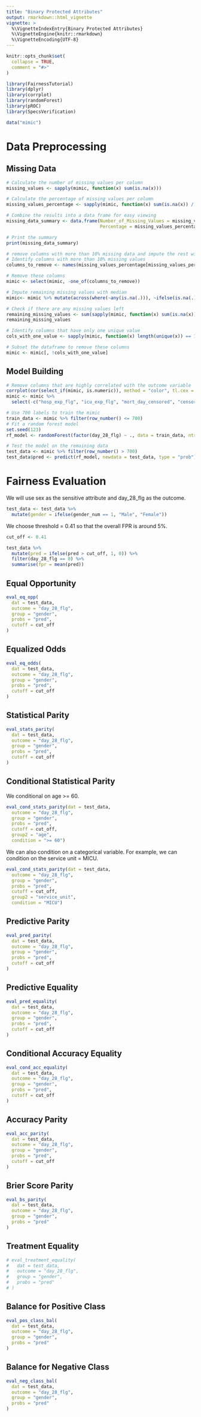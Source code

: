 ```yaml
---
title: "Binary Protected Attributes"
output: rmarkdown::html_vignette
vignette: >
  %\VignetteIndexEntry{Binary Protected Attributes}
  %\VignetteEngine{knitr::rmarkdown}
  %\VignetteEncoding{UTF-8}
---
```


```r
knitr::opts_chunk$set(
  collapse = TRUE,
  comment = "#>"
)
```

```r
library(FairnessTutorial)
library(dplyr)
library(corrplot)
library(randomForest)
library(pROC)
library(SpecsVerification)

data("mimic")
```

# Data Preprocessing

## Missing Data

```r
# Calculate the number of missing values per column
missing_values <- sapply(mimic, function(x) sum(is.na(x)))

# Calculate the percentage of missing values per column
missing_values_percentage <- sapply(mimic, function(x) sum(is.na(x)) / length(x) * 100)

# Combine the results into a data frame for easy viewing
missing_data_summary <- data.frame(Number_of_Missing_Values = missing_values, 
                                   Percentage = missing_values_percentage)

# Print the summary
print(missing_data_summary)

# remove columns with more than 10% missing data and impute the rest with median
# Identify columns with more than 10% missing values
columns_to_remove <- names(missing_values_percentage[missing_values_percentage > 10])

# Remove these columns
mimic <- select(mimic, -one_of(columns_to_remove))

# Impute remaining missing values with median
mimic<- mimic %>% mutate(across(where(~any(is.na(.))), ~ifelse(is.na(.), median(., na.rm = TRUE), .)))

# Check if there are any missing values left
remaining_missing_values <- sum(sapply(mimic, function(x) sum(is.na(x))))
remaining_missing_values

# Identify columns that have only one unique value
cols_with_one_value <- sapply(mimic, function(x) length(unique(x)) == 1)

# Subset the dataframe to remove these columns
mimic <- mimic[, !cols_with_one_value]
```

## Model Building

```r
# Remove columns that are highly correlated with the outcome variable
corrplot(cor(select_if(mimic, is.numeric)), method = "color", tl.cex = 0.5)
mimic <- mimic %>% 
  select(-c("hosp_exp_flg", "icu_exp_flg", "mort_day_censored", "censor_flg"))

# Use 700 labels to train the mimic
train_data <- mimic %>% filter(row_number() <= 700)
# Fit a random forest model
set.seed(123)
rf_model <- randomForest(factor(day_28_flg) ~ ., data = train_data, ntree = 1000)

# Test the model on the remaining data
test_data <- mimic %>% filter(row_number() > 700)
test_data$pred <- predict(rf_model, newdata = test_data, type = "prob")[,2]
```

# Fairness Evaluation

We will use sex as the sensitive attribute and day_28_flg as the outcome.

```r
test_data <- test_data %>%
  mutate(gender = ifelse(gender_num == 1, "Male", "Female"))
```

We choose threshold = 0.41 so that the overall FPR is around 5%.

```r
cut_off <- 0.41

test_data %>%
  mutate(pred = ifelse(pred > cut_off, 1, 0)) %>%
  filter(day_28_flg == 0) %>%
  summarise(fpr = mean(pred))
```

## Equal Opportunity

```r
eval_eq_opp(
  dat = test_data,
  outcome = "day_28_flg",
  group = "gender",
  probs = "pred",
  cutoff = cut_off
)
```

## Equalized Odds

```r
eval_eq_odds(
  dat = test_data,
  outcome = "day_28_flg",
  group = "gender",
  probs = "pred",
  cutoff = cut_off
)
```

## Statistical Parity

```r
eval_stats_parity(
  dat = test_data,
  outcome = "day_28_flg",
  group = "gender",
  probs = "pred",
  cutoff = cut_off
)
```

## Conditional Statistical Parity

We conditional on age >= 60.

```r
eval_cond_stats_parity(dat = test_data,
  outcome = "day_28_flg",
  group = "gender",
  probs = "pred",
  cutoff = cut_off,
  group2 = "age",
  condition = ">= 60")
```

We can also condition on a categorical variable. For example, we can condition on the service unit = MICU.


```r
eval_cond_stats_parity(dat = test_data,
  outcome = "day_28_flg",
  group = "gender",
  probs = "pred",
  cutoff = cut_off,
  group2 = "service_unit",
  condition = "MICU")
```

## Predictive Parity

```r
eval_pred_parity(
  dat = test_data,
  outcome = "day_28_flg",
  group = "gender",
  probs = "pred",
  cutoff = cut_off
)
```

## Predictive Equality

```r
eval_pred_equality(
  dat = test_data,
  outcome = "day_28_flg",
  group = "gender",
  probs = "pred",
  cutoff = cut_off
)
```

## Conditional Accuracy Equality

```r
eval_cond_acc_equality(
  dat = test_data,
  outcome = "day_28_flg",
  group = "gender",
  probs = "pred",
  cutoff = cut_off
)
```

## Accuracy Parity

```r
eval_acc_parity(
  dat = test_data,
  outcome = "day_28_flg",
  group = "gender",
  probs = "pred",
  cutoff = cut_off
)
```

## Brier Score Parity

```r
eval_bs_parity(
  dat = test_data,
  outcome = "day_28_flg",
  group = "gender",
  probs = "pred"
)
```

## Treatment Equality

```r
# eval_treatment_equality(
#   dat = test_data,
#   outcome = "day_28_flg",
#   group = "gender",
#   probs = "pred"
# )
```

## Balance for Positive Class

```r
eval_pos_class_bal(
  dat = test_data,
  outcome = "day_28_flg",
  group = "gender",
  probs = "pred"
)
```

## Balance for Negative Class

```r
eval_neg_class_bal(
  dat = test_data,
  outcome = "day_28_flg",
  group = "gender",
  probs = "pred"
)
```
